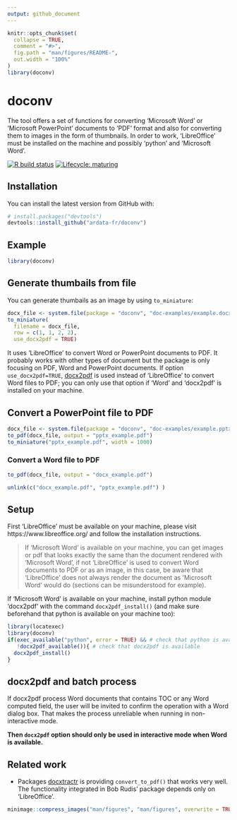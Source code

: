 ```yaml
---
output: github_document
---
```


<!-- README.md is generated from README.Rmd. Please edit that file -->

```r
knitr::opts_chunk$set(
  collapse = TRUE,
  comment = "#>",
  fig.path = "man/figures/README-",
  out.width = "100%"
)
library(doconv)
```

# doconv

The tool offers a set of functions for converting 'Microsoft Word' or 
'Microsoft PowerPoint' documents to 'PDF' format and also for converting 
them to images in the form of thumbnails. In order to work, 'LibreOffice' 
must be installed on the machine and possibly 'python' and 'Microsoft Word'.

<!-- badges: start -->
[![R build status](https://github.com/ardata-fr/doconv/workflows/R-CMD-check/badge.svg)](https://github.com/ardata-fr/doconv/actions)
[![Lifecycle: maturing](https://img.shields.io/badge/lifecycle-experimental-orange.svg)](https://www.tidyverse.org/lifecycle/#experimental)
<!-- badges: end -->

## Installation

You can install the latest version from GitHub with:

``` r
# install.packages("devtools")
devtools::install_github("ardata-fr/doconv")
```

## Example

```r
library(doconv)
```
## Generate thumbails from file

You can generate thumbails as an image by using `to_miniature`:

```r
docx_file <- system.file(package = "doconv", "doc-examples/example.docx")
to_miniature(
  filename = docx_file, 
  row = c(1, 1, 2, 2),
  use_docx2pdf = TRUE)
```

It uses 'LibreOffice' to convert Word or PowerPoint documents to PDF. It
probably works with other types of document but the package is only 
focusing on PDF, Word and PowerPoint documents. If option `use_docx2pdf=TRUE`,
[docx2pdf](https://github.com/AlJohri/docx2pdf) is used instead of 'LibreOffice'
to convert Word files to PDF; you can only use that option if 'Word' and
'docx2pdf' is installed on your machine.

## Convert a PowerPoint file to PDF

```r
docx_file <- system.file(package = "doconv", "doc-examples/example.pptx")
to_pdf(docx_file, output = "pptx_example.pdf")
to_miniature("pptx_example.pdf", width = 1000)
```

### Convert a Word file to PDF

```r
to_pdf(docx_file, output = "docx_example.pdf")
```

```r
unlink(c("docx_example.pdf", "pptx_example.pdf") )
```

## Setup

First 'LibreOffice' must be available on your machine, please visit https://www.libreoffice.org/ and follow the installation instructions.

> If 'Microsoft Word' is available on your machine, you can get images 
or pdf that looks exactly the same than the document rendered with 
'Microsoft Word', if not 'LibreOffice' is used to convert Word documents 
to PDF or as an image, in this case, be aware that 'LibreOffice' does not 
always render the document as 'Microsoft Word' would do (sections can be 
misunderstood for example). 

If 'Microsoft Word' is available on your machine, install python module 
'docx2pdf' with the command `docx2pdf_install()` (and make sure beforehand that 
python is available on your machine too):

```r
library(locatexec)
library(doconv)
if(exec_available("python", error = TRUE) && # check that python is available
   !docx2pdf_available()){ # check that docx2pdf is available
  docx2pdf_install()
}
```

## docx2pdf and batch process

If docx2pdf process Word documents that contains TOC or any Word computed field,
the user will be invited to confirm the operation with a Word dialog box. That makes
the process unreliable when running in non-interactive mode. 

**Then `docx2pdf` option should only be used in interactive mode when Word is available.**


## Related work

* Packages [docxtractr](https://CRAN.R-project.org/package=docxtractr) is providing 
`convert_to_pdf()` that works very well. The functionality integrated in Bob Rudis' 
package depends only on 'LibreOffice'. 

```r
minimage::compress_images("man/figures", "man/figures", overwrite = TRUE)
```

